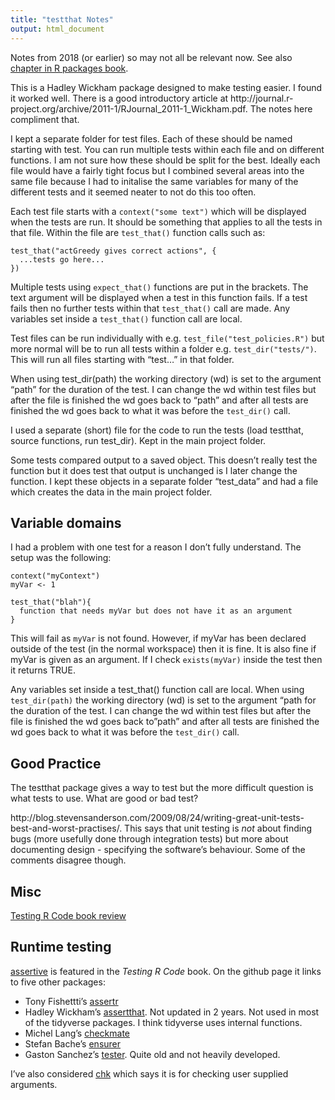 ```yaml
---
title: "testthat Notes"
output: html_document
---
```


Notes from 2018 (or earlier) so may not all be relevant now. See also [chapter in R packages book](http://r-pkgs.had.co.nz/tests.html).

This is a Hadley Wickham package designed to make testing easier. I found it worked well. There is a good introductory article at http://journal.r-project.org/archive/2011-1/RJournal_2011-1_Wickham.pdf. The notes here compliment that.

I kept a separate folder for test files. Each of these should be named starting with test. You can run multiple tests within each file and on different functions. I am not sure how these should be split for the best. Ideally each file would have a fairly tight focus but I combined several areas into the same file because I had to initalise the same variables for many of the different tests and it seemed neater to not do this too often.

Each test file starts with a `context("some text")` which will be displayed when the tests are run. It should be something that applies to all the tests in that file. Within the file are `test_that()` function calls such as:

```
test_that("actGreedy gives correct actions", {
  ...tests go here...
})
```

Multiple tests using `expect_that()` functions are put in the brackets. The text argument will be displayed when a test in this function fails. If a test fails then no further tests within that `test_that()` call are made. Any variables set inside a `test_that()` function call are local.

Test files can be run individually with e.g. `test_file("test_policies.R")` but more normal will be to run all tests within a folder e.g. `test_dir("tests/")`. This will run all files starting with "test..." in that folder.

When using test_dir(path) the working directory (wd) is set to the argument "path" for the duration of the test. I can change the wd within test files but after the file is finished the wd goes back to "path" and after all tests are finished the wd goes back to what it was before the `test_dir()` call.

I used a separate (short) file for the code to run the tests (load testthat, source functions, run test_dir). Kept in the main project folder.

Some tests compared output to a saved object. This doesn't really test the function but it does test that output is unchanged is I later change the function. I kept these objects in a separate folder "test_data" and had a file which creates the data in the main project folder.

## Variable domains

I had a problem with one test for a reason I don't fully understand. The setup was the following:

```
context("myContext")
myVar <- 1

test_that("blah"){
  function that needs myVar but does not have it as an argument
}
```

This will fail as `myVar` is not found. However, if myVar has been declared outside of the test (in the normal workspace) then it is fine. It is also fine if myVar is given as an argument. If I check `exists(myVar)` inside the test then it returns TRUE.

Any variables set inside a test_that() function call are local. When using `test_dir(path)` the working directory (wd) is set to the argument "path for the duration of the test. I can change the wd within test files but after the file is finished the wd goes back to "path" and after all tests are finished the wd goes back to what it was before the `test_dir()` call.

## Good Practice

The testthat package gives a way to test but the more difficult question is what tests to use. What are good or bad test?

http://blog.stevensanderson.com/2009/08/24/writing-great-unit-tests-best-and-worst-practises/. This says that unit testing is *not* about finding bugs (more usefully done through integration tests) but more about documenting design - specifying the software's behaviour. Some of the comments disagree though.

## Misc

[Testing R Code book review](https://pdfs.semanticscholar.org/7459/e9a0ede1f16679ba3058218a7e4b304f4450.pdf)

## Runtime testing 

[assertive](https://github.com/cran/assertive) is featured in the *Testing R Code* book. On the github page it links to five other packages:

+ Tony Fishettti's [assertr](https://github.com/ropensci/assertr)
+ Hadley Wickham's [assertthat](https://github.com/hadley/assertthat). Not updated in 2 years. Not used in most of the tidyverse packages. I think tidyverse uses internal functions.
+ Michel Lang's [checkmate](https://mllg.github.io/checkmate/)
+ Stefan Bache's [ensurer](https://github.com/smbache/ensurer)
+ Gaston Sanchez's [tester](https://github.com/gastonstat/tester). Quite old and not heavily developed.

I've also considered [chk](https://poissonconsulting.github.io/chk/index.html) which says it is for checking user supplied arguments.
